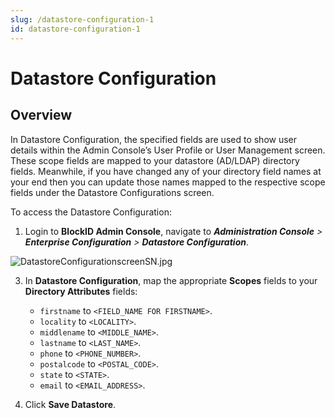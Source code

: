 ```yaml
---
slug: /datastore-configuration-1
id: datastore-configuration-1
---
```

# Datastore Configuration

## Overview 

In Datastore Configuration, the specified fields are used to show user details within the Admin Console’s User Profile or User Management screen. These scope fields are mapped to your datastore (AD/LDAP) directory fields. Meanwhile, if you have changed any of your directory field names at your end then you can update those names mapped to the respective scope fields under the Datastore Configurations screen.

To access the Datastore Configuration:
1. Login to **BlockID Admin Console**, navigate to ***Administration Console** >  **Enterprise Configuration** > **Datastore Configuration***.

![DatastoreConfigurationscreenSN.jpg](https://cdn.document360.io/aeae7c88-d2f4-4a9c-bba9-c4f368260d78/Images/Documentation/DatastoreConfigurationscreenSN.jpg)

3. In **Datastore Configuration**,  map the appropriate **Scopes** fields to your **Directory Attributes** fields:
    * `firstname` to `<FIELD_NAME FOR FIRSTNAME>`.
    * `locality` to `<LOCALITY>`.
    * `middlename` to `<MIDDLE_NAME>`.
    * `lastname` to `<LAST_NAME>`.
    * `phone` to `<PHONE_NUMBER>`.
    * `postalcode` to `<POSTAL_CODE>`.
    * `state` to `<STATE>`.
    * `email` to `<EMAIL_ADDRESS>`.

4. Click **Save Datastore**.



